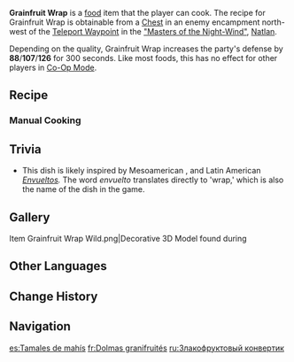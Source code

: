 {{Food Infobox
|id              = 108768
|description     = A staple food wrapped in big leaves.
|desc_suspicious = It basically tastes the same as biting into raw Grainfruit, begging the question of what the purpose of cooking it was...
|desc_basic      = There's a simple saying in Natlan that goes like this: "A leaf to wrap your Grainfruit with will always fall." It's used to express the idea of things being fated to happen.
|desc_delicious  = The light fragrance of Grainfruit rises up from the soft, velvety filling within. As it melts in your mouth, its sweet and spicy notes combine with a touch of saltiness, resulting in a gustatory experience that is nothing short of sumptuously rich.
|type            = DEF-Boosting Dishes
|effectType      = DEF Up
|effect          = Increases all party members' DEF by (var1) for 300s.
|eff_att1        = DEF
|eff_suspicious1 = 88
|eff_basic1      = 107
|eff_delicious1  = 126
|quality         = 2
|region          = Natlan
|variant         = 
|recipe          = From a [[Common Chest]] in [["Masters of the Night-Wind"]]
|recipe_event    = 
|source1         = 
|source2         = 
|source3         = 
}}
'''Grainfruit Wrap''' is a [[food]] item that the player can cook. The recipe for Grainfruit Wrap is obtainable from a [[Chest]] in an enemy encampment north-west of the [[Teleport Waypoint]] in the [["Masters of the Night-Wind"]], [[Natlan]].

Depending on the quality, Grainfruit Wrap increases the party's defense by '''88'''/'''107'''/'''126''' for 300 seconds. Like most foods, this has no effect for other players in [[Co-Op Mode]].

==Recipe==
{{Recipe
|type = Cooking
|Grainfruit = 2
|Fowl = 2
|sort = Grainfruit;Fowl
}}

===Manual Cooking===
{{Manual Cooking}}

==Trivia==
* This dish is likely inspired by Mesoamerican {{w|tamales}},  and Latin American ''[https://es.wikipedia.org/wiki/Envuelto Envueltos].'' The word ''envuelto'' translates directly to 'wrap,' which is also the name of the dish in the game.

==Gallery==
<gallery>
Item Grainfruit Wrap Wild.png|Decorative 3D Model found during {{Quest|As the Blazing Sun}}
</gallery>

==Other Languages==
{{Other Languages
|en       = Grainfruit Wrap
|zhs      = 粒果裹裹
|zhs_rm   = Lìguǒ Guǒguǒ
|zht      = 粒果裹裹
|zht_rm   = Lìguǒ Guǒguǒ
|zh_tl    = Grainfruit Wrap-Wrap
|ja       = グレインラップ
|ja_tl    = Grain Wrap
|ko       = 알갱이 타말
|ko_tl    = 
|es       = Tamales de mahís
|es_tl    = {{Lex|Grainfruit|es}} Tamales
|fr       = Dolmas granifruités
|fr_tl    = Grainfruity {{w|Dolma}}
|ru       = Злакофруктовый конвертик
|ru_tl    = 
|th       = Grainfruit Wrap
|vi       = Túi Ngũ Cốc
|vi_tl    = 
|de       = Kornfrucht-Teigtasche
|de_tl    = Grainfruit Dumpling
|id       = Grainfruit Wrap
|pt       = Pamonha de Frutogrão
|pt_tl    = 
|tr       = Tahıl Meyvesi Sarması
|tr_tl    = 
|it       = Rotolo di Granifrutti
|it_tl    = 
}}

==Change History==
{{Change History|5.2}}

==Navigation==
{{Food Navbox}}

[[es:Tamales de mahís]]
[[fr:Dolmas granifruités]]
[[ru:Злакофруктовый конвертик]]